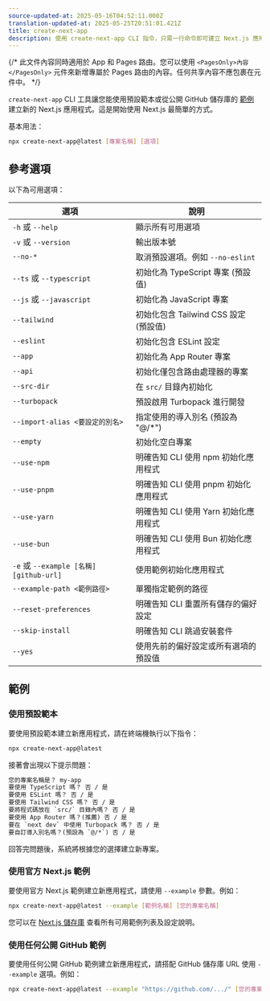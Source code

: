 ```yaml
---
source-updated-at: 2025-05-16T04:52:11.000Z
translation-updated-at: 2025-05-25T20:51:01.421Z
title: create-next-app
description: 使用 create-next-app CLI 指令，只需一行命令即可建立 Next.js 應用程式。
---
```


{/* 此文件內容同時適用於 App 和 Pages 路由。您可以使用 `<PagesOnly>內容</PagesOnly>` 元件來新增專屬於 Pages 路由的內容。任何共享內容不應包裹在元件中。 */}

`create-next-app` CLI 工具讓您能使用預設範本或從公開 GitHub 儲存庫的 [範例](https://github.com/vercel/next.js/tree/canary/examples) 建立新的 Next.js 應用程式。這是開始使用 Next.js 最簡單的方式。

基本用法：

```bash filename="Terminal"
npx create-next-app@latest [專案名稱] [選項]
```

## 參考選項

以下為可用選項：

| 選項                                  | 說明                                                                 |
| ------------------------------------- | ------------------------------------------------------------------- |
| `-h` 或 `--help`                     | 顯示所有可用選項                                                   |
| `-v` 或 `--version`                  | 輸出版本號                                                         |
| `--no-*`                             | 取消預設選項。例如 `--no-eslint`                                   |
| `--ts` 或 `--typescript`             | 初始化為 TypeScript 專案 (預設值)                                  |
| `--js` 或 `--javascript`             | 初始化為 JavaScript 專案                                           |
| `--tailwind`                         | 初始化包含 Tailwind CSS 設定 (預設值)                              |
| `--eslint`                           | 初始化包含 ESLint 設定                                             |
| `--app`                              | 初始化為 App Router 專案                                           |
| `--api`                              | 初始化僅包含路由處理器的專案                                       |
| `--src-dir`                          | 在 `src/` 目錄內初始化                                             |
| `--turbopack`                        | 預設啟用 Turbopack 進行開發                                        |
| `--import-alias <要設定的別名>`      | 指定使用的導入別名 (預設為 "@/*")                                  |
| `--empty`                            | 初始化空白專案                                                     |
| `--use-npm`                          | 明確告知 CLI 使用 npm 初始化應用程式                               |
| `--use-pnpm`                         | 明確告知 CLI 使用 pnpm 初始化應用程式                              |
| `--use-yarn`                         | 明確告知 CLI 使用 Yarn 初始化應用程式                              |
| `--use-bun`                          | 明確告知 CLI 使用 Bun 初始化應用程式                               |
| `-e` 或 `--example [名稱] [github-url]` | 使用範例初始化應用程式                                           |
| `--example-path <範例路徑>`          | 單獨指定範例的路徑                                                 |
| `--reset-preferences`                | 明確告知 CLI 重置所有儲存的偏好設定                                |
| `--skip-install`                     | 明確告知 CLI 跳過安裝套件                                          |
| `--yes`                              | 使用先前的偏好設定或所有選項的預設值                               |

## 範例

### 使用預設範本

要使用預設範本建立新應用程式，請在終端機執行以下指令：

```bash filename="Terminal"
npx create-next-app@latest
```

接著會出現以下提示問題：

```txt filename="Terminal"
您的專案名稱是？ my-app
要使用 TypeScript 嗎？ 否 / 是
要使用 ESLint 嗎？ 否 / 是
要使用 Tailwind CSS 嗎？ 否 / 是
要將程式碼放在 `src/` 目錄內嗎？ 否 / 是
要使用 App Router 嗎？(推薦) 否 / 是
要在 `next dev` 中使用 Turbopack 嗎？ 否 / 是
要自訂導入別名嗎？(預設為 `@/*`) 否 / 是
```

回答完問題後，系統將根據您的選擇建立新專案。

### 使用官方 Next.js 範例

要使用官方 Next.js 範例建立新應用程式，請使用 `--example` 參數。例如：

```bash filename="Terminal"
npx create-next-app@latest --example [範例名稱] [您的專案名稱]
```

您可以在 [Next.js 儲存庫](https://github.com/vercel/next.js/tree/canary/examples) 查看所有可用範例列表及設定說明。

### 使用任何公開 GitHub 範例

要使用任何公開 GitHub 範例建立新應用程式，請搭配 GitHub 儲存庫 URL 使用 `--example` 選項。例如：

```bash filename="Terminal"
npx create-next-app@latest --example "https://github.com/.../" [您的專案名稱]
```
